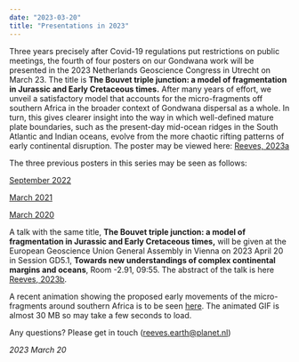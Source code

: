 ```yaml
---
date: "2023-03-20"
title: "Presentations in 2023"
---
```


Three years precisely after Covid-19 regulations put restrictions on public meetings, the fourth of four posters on our Gondwana work
will be presented in the 2023 Netherlands Geoscience Congress in Utrecht on March 23.  The title is **The Bouvet triple junction: a model of fragmentation in
Jurassic and Early Cretaceous times.** After many years of effort, we unveil a satisfactory model that accounts for the micro-fragments off southern Africa in 
the broader context of Gondwana dispersal as a whole.  In turn, this gives clearer insight into the way in which well-defined mature plate boundaries, such as
the present-day mid-ocean ridges in the South Atlantic and Indian oceans, evolve from the more chaotic rifting patterns of early continental disruption. The 
poster may be viewed here: [Reeves, 2023a](http://www.reeves.nl/upload/NAC2023-CVR.pdf)

The three previous posters in this series may be seen as follows:

[September 2022](http://www.reeves.nl/upload/NAC2022-CVR.pdf)

[March 2021](http://www.reeves.nl/upload/NAC2021-CVR-final.pdf)

[March 2020](http://www.reeves.nl/upload/Reeves-NACgeo2020-2pages.pdf)


A talk with the same title, **The Bouvet triple junction: a model of fragmentation in Jurassic and Early Cretaceous times,** will be given at the European 
Geoscience Union General Assembly in Vienna on 2023 April 20 in Session GD5.1, **Towards new understandings of complex continental margins and oceans**, 
Room -2.91, 09:55. The abstract of the talk is here [Reeves, 2023b](http://www.reeves.nl/upload/abstract-the-bouvet-triple-junction.pdf).

A recent animation showing the proposed early movements of the micro-fragments around southern Africa is to be seen [here](http://www.reeves.nl/upload/cr23baag-BTJ-2.gif).
The animated GIF is almost 30 MB so may take a few seconds to load.

Any questions?  Please get in touch (reeves.earth@planet.nl)

*2023 March 20*

